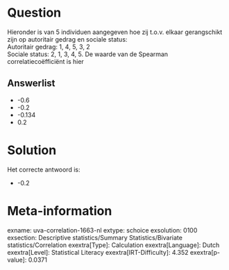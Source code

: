 Question
========

Hieronder is van 5 individuen aangegeven hoe zij t.o.v. elkaar
gerangschikt zijn op autoritair gedrag en sociale status:\
Autoritair gedrag: 1, 4, 5, 3, 2\
Sociale status: 2, 1, 3, 4, 5. De waarde van de Spearman
correlatiecoëfficiënt is hier

Answerlist
----------

* -0.6
* -0.2
* -0.134
* 0.2

Solution
========

Het correcte antwoord is: 

* -0.2

Meta-information
================
exname: uva-correlation-1663-nl
extype: schoice
exsolution: 0100
exsection: Descriptive statistics/Summary Statistics/Bivariate statistics/Correlation
exextra[Type]: Calculation
exextra[Language]: Dutch
exextra[Level]: Statistical Literacy
exextra[IRT-Difficulty]: 4.352
exextra[p-value]: 0.0371
